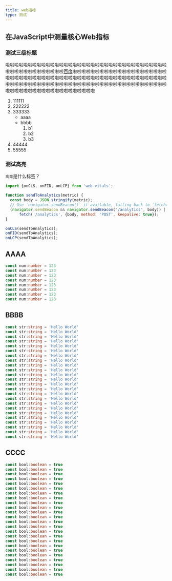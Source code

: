 ```yaml
---
title: web指标
type: 测试
---
```


## 在JavaScript中测量核心Web指标

### 测试三级标题

啦啦啦啦啦啦啦啦啦啦啦啦啦啦啦啦啦啦啦啦啦啦啦啦啦啦啦啦啦啦啦啦啦啦啦啦啦啦啦啦啦啦啦啦啦啦啦啦啦[百度](https://www.baidu.com)啦啦啦啦啦啦啦啦啦啦啦啦啦啦啦啦啦啦啦啦啦啦啦啦啦啦啦啦啦啦啦啦啦啦啦啦啦啦啦啦啦啦啦啦啦啦啦啦啦啦啦啦啦啦啦啦啦啦啦啦啦啦啦啦啦啦啦啦啦啦啦啦啦啦啦啦啦啦啦啦啦啦啦啦啦啦啦啦啦啦啦啦啦啦啦啦啦啦啦啦啦啦啦啦啦啦啦啦啦啦啦啦啦

1. 111111
2. 222222
3. 333333
   - aaaa
   - bbbb
     1. b1
     2. b2
     3. b3
4. 44444
5. 55555

### 测试高亮

`高亮`是什么标签？



````js
import {onCLS, onFID, onLCP} from 'web-vitals';

function sendToAnalytics(metric) {
  const body = JSON.stringify(metric);
  // Use `navigator.sendBeacon()` if available, falling back to `fetch()`.
  (navigator.sendBeacon && navigator.sendBeacon('/analytics', body)) ||
      fetch('/analytics', {body, method: 'POST', keepalive: true});
}

onCLS(sendToAnalytics);
onFID(sendToAnalytics);
onLCP(sendToAnalytics);
````

## AAAA

````ts
const num:number = 123
const num:number = 123
const num:number = 123
const num:number = 123
const num:number = 123
const num:number = 123
const num:number = 123
const num:number = 123
````

## BBBB

````ts
const str:string = 'Hello World'
const str:string = 'Hello World'
const str:string = 'Hello World'
const str:string = 'Hello World'
const str:string = 'Hello World'
const str:string = 'Hello World'
const str:string = 'Hello World'
const str:string = 'Hello World'
const str:string = 'Hello World'
const str:string = 'Hello World'
const str:string = 'Hello World'
const str:string = 'Hello World'
const str:string = 'Hello World'
const str:string = 'Hello World'
const str:string = 'Hello World'
const str:string = 'Hello World'
const str:string = 'Hello World'
const str:string = 'Hello World'
const str:string = 'Hello World'
const str:string = 'Hello World'
const str:string = 'Hello World'
const str:string = 'Hello World'
const str:string = 'Hello World'
const str:string = 'Hello World'
````

## CCCC

````ts
const bool:boolean = true
const bool:boolean = true
const bool:boolean = true
const bool:boolean = true
const bool:boolean = true
const bool:boolean = true
const bool:boolean = true
const bool:boolean = true
const bool:boolean = true
const bool:boolean = true
const bool:boolean = true
const bool:boolean = true
const bool:boolean = true
const bool:boolean = true
const bool:boolean = true
const bool:boolean = true
const bool:boolean = true
const bool:boolean = true
const bool:boolean = true
const bool:boolean = true
const bool:boolean = true
const bool:boolean = true
const bool:boolean = true
const bool:boolean = true
````
